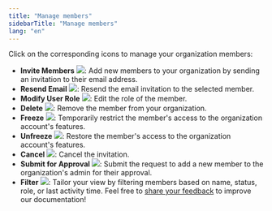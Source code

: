 ```yaml
---
title: "Manage members"
sidebarTitle: "Manage members"
lang: "en"
---
```


Click on the corresponding icons to manage your organization members:

- **Invite Members** <img src="/en/images/organization/invite.svg" className="icon"></img>: Add new members to your organization by sending an invitation to their email address.
- **Resend Email** <img src="/en/images/organization/icon_resend email.svg" className="icon"></img>: Resend the email invitation to the selected member.
- **Modify User Role** <img src="/en/images/organization/icon_edit.svg" className="icon"></img>: Edit the role of the member.
- **Delete** <img src="/en/images/organization/icon_delete.svg" className="icon"></img>: Remove the member from your organization.
- **Freeze** <img src="/en/images/organization/icon_freeze.svg" className="icon"></img>: Temporarily restrict the member's access to the organization account's features.
- **Unfreeze** <img src="/en/images/organization/icon_unfreeze.svg" className="icon"></img>: Restore the member's access to the organization account's features.
- **Cancel** <img src="/en/images/organization/icon_cancel.svg" className="icon"></img>: Cancel the invitation.
- **Submit for Approval <img src="/en/images/organization/icon_submit for approval.svg" className="icon"></img>**: Submit the request to add a new member to the organization's admin for their approval.
- **Filter** <img src="/en/images/organization/icon_filter.svg" className="icon"></img>: Tailor your view by filtering members based on name, status, role, or last activity time.
<Tip>Feel free to [share your feedback](https://forms.zohopublic.com/cobo/form/DocumentFeedbackForm/formperma/QvLOhxJv1_JMsJ-1dleZ8Itb_7rzN-LtgvsDdxosoVI?referrername=manuals) to improve our documentation!</Tip>